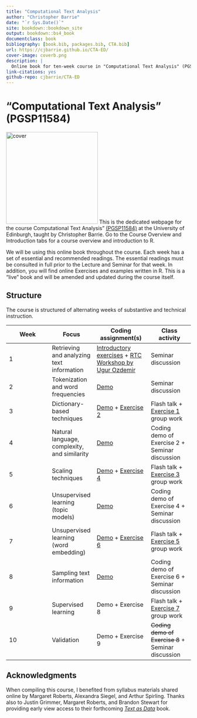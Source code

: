 ```yaml
---
title: "Computational Text Analysis"
author: "Christopher Barrie"
date: "`r Sys.Date()`"
site: bookdown::bookdown_site
output: bookdown::bs4_book
documentclass: book
bibliography: [book.bib, packages.bib, CTA.bib]
url: https://cjbarrie.github.io/CTA-ED/
cover-image: coverb.png
description: |
  Online book for ten-week course in "Computational Text Analysis" (PGSP11584)
link-citations: yes
github-repo: cjbarrie/CTA-ED
---
```


# "Computational Text Analysis" (PGSP11584) {.unnumbered}

![cover](coverb.png){.cover width="250"} This is the dedicated webpage for the course Computational Text Analysis" [(PGSP11584)](http://www.drps.ed.ac.uk/21-22/dpt/cxpgsp11584.htm) at the University of Edinburgh, taught by Christopher Barrie. Go to the Course Overview and Introduction tabs for a course overview and introduction to R.

We will be using this online book throughout the course. Each week has a set of essential and recommended readings. The essential readings must be consulted in full prior to the Lecture and Seminar for that week. In addition, you will find online Exercises and examples written in R. This is a "live" book and will be amended and updated during the course itself.

## Structure

The course is structured of alternating weeks of substantive and technical instruction.

| Week | Focus                                        | Coding assignment(s)                                                                                                                                                              | Class activity                                                                                                             |
|-----------------|-----------------|---------------------|-----------------|
| 1    | Retrieving and analyzing text information    | [Introductory exercises](https://cjbarrie.github.io/CTA-ED/introduction-to-r.html) + [RTC Workshop by Ugur Ozdemir](https://research-training-centre.sps.ed.ac.uk/micro-methods/) | Seminar discussion                                                                                                         |
| 2    | Tokenization and word frequencies            | [Demo](https://cjbarrie.github.io/CTA-ED/week-2-demo.html)                                                                                                                        | Seminar discussion                                                                                                         |
| 3    | Dictionary-based techniques                  | [Demo](https://cjbarrie.github.io/CTA-ED/week-3-demo.html) + [Exercise 2](https://cjbarrie.github.io/CTA-ED/exercise-2-dictionary-based-methods.html)                             | Flash talk + [Exercise 1](https://cjbarrie.github.io/CTA-ED/exercise-1-word-frequency-analysis.html) group work            |
| 4    | Natural language, complexity, and similarity | [Demo](https://cjbarrie.github.io/CTA-ED/week-4-demo.html)                                                                                                                        | Coding demo of Exercise 2 + Seminar discussion                                                                             |
| 5    | Scaling techniques                           | [Demo](https://cjbarrie.github.io/CTA-ED/week-5-demo.html) + [Exercise 4](https://cjbarrie.github.io/CTA-ED/exercise-4-scaling-techniques.html)                                   | Flash talk + [Exercise 3](https://cjbarrie.github.io/CTA-ED/exercise-3-comparison-and-complexity.html) group work          |
| 6    | Unsupervised learning (topic models)         | [Demo](https://cjbarrie.github.io/CTA-ED/week-6-demo.html)                                                                                                                        | Coding demo of Exercise 4 + Seminar discussion                                                                             |
| 7    | Unsupervised learning (word embedding)       | [Demo](https://cjbarrie.github.io/CTA-ED/week-7-demo.html) + [Exercise 6](https://cjbarrie.github.io/CTA-ED/exercise-6-unsupervised-learning-word-embedding.html)                 | Flash talk + [Exercise 5](https://cjbarrie.github.io/CTA-ED/exercise-5-unsupervised-learning-topic-models.html) group work |
| 8    | Sampling text information                    | [Demo](https://cjbarrie.github.io/CTA-ED/week-8-demo.html)                                                                                                                        | Coding demo of Exercise 6 + Seminar discussion                                                                             |
| 9    | Supervised learning                          | Demo + Exercise 8                                                                                                                                                                 | Flash talk + [Exercise 7](https://cjbarrie.github.io/CTA-ED/exercise-7-sampling-text-information.html) group work          |
| 10   | Validation                                   | Demo + Exercise 9                                                                                                                                                                 | ~~Coding demo of Exercise 8~~ + Seminar discussion                                                                         |

## Acknowledgments {.unnumbered}

When compiling this course, I benefited from syllabus materials shared online by Margaret Roberts, Alexandra Siegel, and Arthur Spirling. Thanks also to Justin Grimmer, Margaret Roberts, and Brandon Stewart for providing early view access to their forthcoming [*Text as Data*](https://press.princeton.edu/books/hardcover/9780691207544/text-as-data) book.

